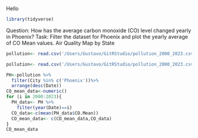 Hello

```r

library(tidyverse)
```



Question: How has the average carbon monoxide (CO) level changed yearly in Phoenix?
Task: Filter the dataset for Phoenix and plot the yearly average of CO Mean values.
Air Quality Map by State

```r
pollution<- read.csv('/Users/Gustavo/GitRStudio/pollution_2000_2023.csv')
```



```r
pollution<- read.csv('/Users/Gustavo/GitRStudio/pollution_2000_2023.csv')

PH<-pollution %>%
  filter(City %in% c('Phoenix'))%>%
  arrange(desc(Date))
CO_mean_data<-numeric()
for (i in 2000:2023){
  PH_data<- PH %>%
    filter(year(Date)==i)
  CO_data<-c(mean(PH_data$CO.Mean))
  CO_mean_data<- c(CO_mean_data,CO_data)
}
CO_mean_data
```